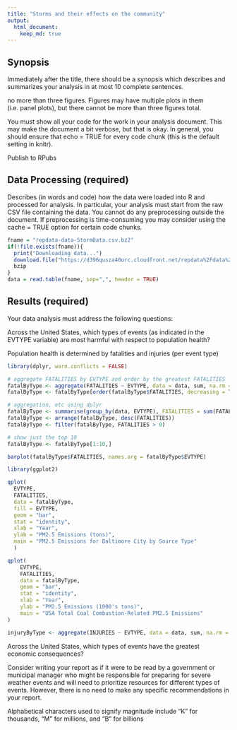 ```yaml
---
title: "Storms and their effects on the community"
output: 
  html_document:
    keep_md: true
---
```


## Synopsis

Immediately after the title, there should be a synopsis which describes and summarizes your analysis in at most 10 complete sentences.

no more than three figures. Figures may have multiple plots in them (i.e. panel plots), but there cannot be more than three figures total.

You must show all your code for the work in your analysis document. This may make the document a bit verbose, but that is okay. In general, you should ensure that echo = TRUE for every code chunk (this is the default setting in knitr).

Publish to RPubs

## Data Processing (required)

Describes (in words and code) how the data were loaded into R and processed for analysis. In particular, your analysis must start from the raw CSV file containing the data. You cannot do any preprocessing outside the document. If preprocessing is time-consuming you may consider using the cache = TRUE option for certain code chunks.

```r
fname = "repdata-data-StormData.csv.bz2"
if(!file.exists(fname)){
  print("Downloading data...")
  download.file("https://d396qusza40orc.cloudfront.net/repdata%2Fdata%2FStormData.csv.bz2", fname, method = "curl")
  bzip
}
data = read.table(fname, sep=",", header = TRUE)
```

## Results (required)

Your data analysis must address the following questions:

Across the United States, which types of events (as indicated in the EVTYPE variable) are most harmful with respect to population health?

Population health is determined by fatalities and injuries (per event type)

```r
library(dplyr, warn.conflicts = FALSE)

# aggregate FATALITIES by EVTYPE and order by the greatest FATALITIES
fatalByType <- aggregate(FATALITIES ~ EVTYPE, data = data, sum, na.rm = TRUE)
fatalByType <- fatalByType[order(fatalByType$FATALITIES, decreasing = TRUE), ]

# aggregation, etc using dplyr
fatalByType <- summarise(group_by(data, EVTYPE), FATALITIES = sum(FATALITIES, na.rm = TRUE))
fatalByType <- arrange(fatalByType, desc(FATALITIES))
fatalByType <- filter(fatalByType, FATALITIES > 0)

# show just the top 10
fatalByType <- fatalByType[1:10,]

barplot(fatalByType$FATALITIES, names.arg = fatalByType$EVTYPE)

library(ggplot2)

qplot(
  EVTYPE, 
  FATALITIES, 
  data = fatalByType,
  fill = EVTYPE,
  geom = "bar",
  stat = "identity", 
  xlab = "Year", 
  ylab = "PM2.5 Emissions (tons)", 
  main = "PM2.5 Emissions for Baltimore City by Source Type"
  )

qplot(
    EVTYPE, 
    FATALITIES, 
    data = fatalByType,
    geom = "bar",
    stat = "identity", 
    xlab = "Year", 
    ylab = "PM2.5 Emissions (1000's tons)", 
    main = "USA Total Coal Combustion-Related PM2.5 Emissions"
)

injuryByType <- aggregate(INJURIES ~ EVTYPE, data = data, sum, na.rm = TRUE)
```

Across the United States, which types of events have the greatest economic consequences?

Consider writing your report as if it were to be read by a government or municipal manager who might be responsible for preparing for severe weather events and will need to prioritize resources for different types of events. However, there is no need to make any specific recommendations in your report.


Alphabetical characters used to signify magnitude
include "K" for thousands, "M" for millions, and "B" for billions
